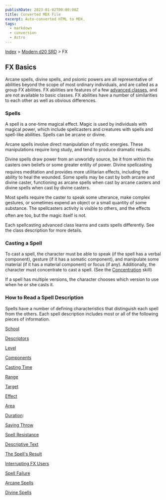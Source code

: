 ```yaml
---
publishDate: 2023-01-02T00:00:00Z
title: Converted MDX File
excerpt: Auto-converted HTML to MDX.
tags:
  - markdown
  - conversion
  - Astro
---
```






[Index](-index) > [Modern d20 SRD](modern-d20-srd-index) > FX 




## FX Basics



Arcane spells, divine spells, and psionic powers are all representative of abilities beyond the scope of most ordinary individuals, and are called as a group FX abilities. FX abilities are features of a few [advanced
classes](modern-d20-srd-classes-advanced-index), and are not available to basic classes. FX abilities have a number of similarities to each other as well as obvious differences.





### Spells


A spell is a one-time magical effect. Magic is used by individuals with magical power, which include spellcasters and creatures with spells and spell-like abilities. Spells can be arcane or divine.


Arcane spells involve direct manipulation of mystic energies. These manipulations require long study, and tend to produce dramatic results.


Divine spells draw power from an unworldly source, be it from within the casters own beliefs or some greater entity of power. Divine spellcasting requires meditation and provides more utilitarian effects, including the ability to heal the wounded. Some spells may be cast by both arcane and divine caster, functioning as arcane spells when cast by arcane casters and divine spells when cast by divine casters.



Most spells require the caster to speak some utterance, make complex gestures, or sometimes expend an object or a small quantity of some substance. The spellcasters activity is visible to others, and the effects often are too, but the magic itself is not.



Each spellcasting advanced class learns and casts spells differently.  See the class description for more details.



### Casting a Spell


To cast a spell, the character must be able to speak (if the spell has a verbal component), gesture (if it has a somatic component), and manipulate some material (if it has a material component) or focus (if any). Additionally, the character must concentrate to cast a spell. (See the [Concentration](modern-d20-srd-skills-concentration) skill)




If a spell has multiple versions, the character chooses which version to use when he or she casts it.



### How to Read a Spell Description


Spells have a number of defining characteristics that distinguish each spell from the others. Each spell description includes most or all of the following pieces of information.


[School](modern-d20-srd-fx-school)


[Descriptors](modern-d20-srd-fx-descriptors)


[Level](modern-d20-srd-fx-level)


[Components](modern-d20-srd-fx-components)


[Casting Time](modern-d20-srd-fx-casting-time)


[Range](modern-d20-srd-fx-range)


[Target](modern-d20-srd-fx-target)


[Effect](modern-d20-srd-fx-effect)


[Area](modern-d20-srd-fx-area)


[Duration](modern-d20-srd-fx-duration):


[Saving Throw](modern-d20-srd-fx-saving-throw)


[Spell Resistance](modern-d20-srd-fx-spell-resistance)


[Descriptive Text](modern-d20-srd-fx-descriptive-text)


[The Spell's Result](modern-d20-srd-fx-spells-result)


[Interrupting FX Users](modern-d20-srd-fx-interrupting-fx-users)


[Spell Failure](modern-d20-srd-fx-spell-failure)


[Arcane Spells](modern-d20-srd-fx-arcane-spells)


[Divine Spells](modern-d20-srd-fx-divine-spells)



